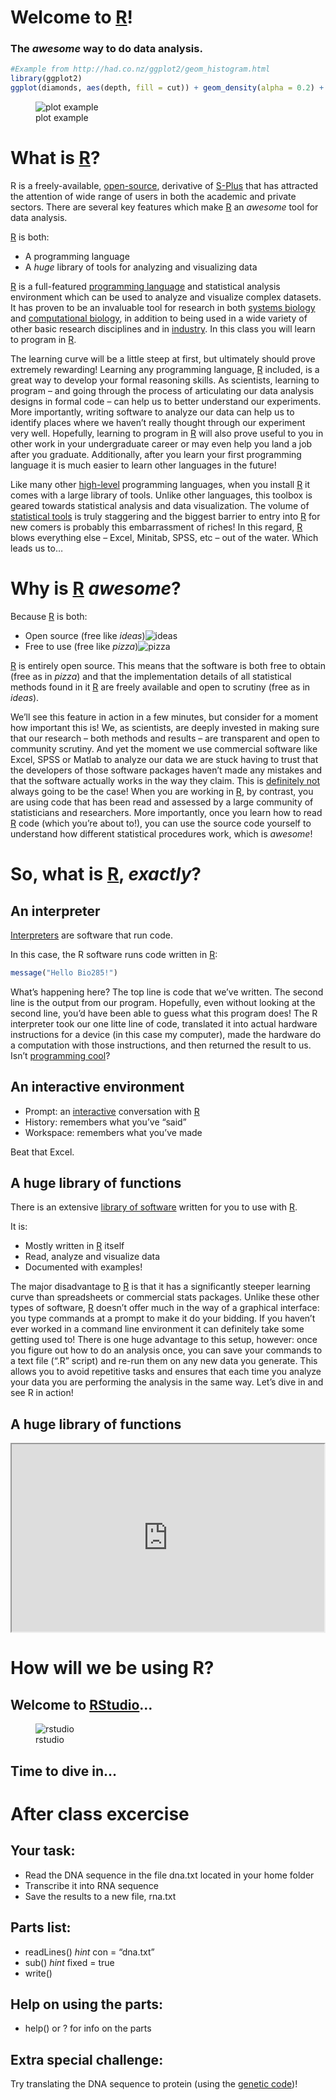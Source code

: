 # Welcome to [R][]!

### The *awesome* way to do data analysis.

``` r
#Example from http://had.co.nz/ggplot2/geom_histogram.html
library(ggplot2)
ggplot(diamonds, aes(depth, fill = cut)) + geom_density(alpha = 0.2) + xlim(55, 70)
````

![plot example](img/intro-example.png)

# What is [R][]?

R is a freely-available, [open-source](http://en.wikipedia.org/wiki/Open_source), derivative of [S-Plus](http://en.wikipedia.org/wiki/S-PLUS) that has attracted the attention of wide range of users in both the academic and private sectors.  There are several key features which make [R](http://www.r-project.org) an *awesome* tool for data analysis.  

[R][] is both:

* A programming language
* A *huge* library of tools for analyzing and visualizing data

[R][] is a full-featured [programming language](http://en.wikipedia.org/wiki/R_Project) and statistical analysis environment which can be used to analyze and visualize complex datasets.  It has proven to be an invaluable tool for research in both [systems biology](http://en.wikipedia.org/wiki/Systems_biology) and [computational biology](http://en.wikipedia.org/wiki/Computational_biology), in addition to being used in a wide variety of other basic research disciplines and in [industry](http://www.dataspora.com/2009/02/predictive-analytics-using-r/).  In this class you will learn to program in [R][].  

The learning curve will be a little steep at first, but ultimately should prove extremely rewarding!  Learning any programming language, [R][] included, is a great way to develop your formal reasoning skills.  As scientists, learning to program -- and going through the process of articulating our data analysis designs in formal code -- can help us to better understand our experiments.  More importantly, writing software to analyze our data can help us to identify places where we haven't really thought through our experiment very well.  Hopefully, learning to program in [R][] will also prove useful to you in other work in your undergraduate career or may even help you land a job after you graduate.  Additionally, after you learn your first programming language it is much easier to learn other languages in the future!

Like many other [high-level](http://en.wikipedia.org/wiki/High-level_programming_language) programming languages, when you install [R][] it comes with a large library of tools.  Unlike other languages, this toolbox is geared towards statistical analysis and data visualization.  The volume of [statistical tools](http://cran.r-project.org/web/packages/available_packages_by_name.html) is truly staggering and the biggest barrier to entry into [R][] for new comers is probably this embarrassment of riches!  In this regard, [R][] blows everything else -- Excel, Minitab, SPSS, etc -- out of the water.  Which leads us to...

# Why is [R][] *awesome*?

Because [R][] is both:

* Open source (free like *ideas*)![ideas](img/noun_project_762.svg)
* Free to use (free like *pizza*)![pizza](img/noun_project_1158.svg)

[R][] is entirely open source.  This means that the software is both free to obtain (free as in *pizza*) and that the implementation details of all statistical methods found in it [R](http://www.r-project.org) are freely available and open to scrutiny (free as in *ideas*).  

We’ll see this feature in action in a few minutes, but consider for a moment how important this is!  We, as scientists, are deeply invested in making sure that our research – both methods and results – are transparent and open to community scrutiny.  And yet the moment we use commercial software like Excel, SPSS or Matlab to analyze our data we are stuck having to trust that the developers of those software packages haven’t made any mistakes and that the software actually works in the way they claim.  This is [definitely not](http://www.sciencedirect.com/science/article/pii/S0167947308001618) always going to be the case!  When you are working in [R][], by contrast, you are using code that has been read and assessed by a large community of statisticians and researchers.  More importantly, once you learn how to read [R][] code (which you’re about to!), you can use the source code yourself to understand how different statistical procedures work, which is *awesome*!

# So, what is [R][], *exactly*?

## An interpreter

[Interpreters][interpreter] are software that run code.

In this case, the R software runs code written in [R][]:

``` r
message("Hello Bio285!")
````

What's happening here?  The top line is code that we've written.  The second line is the output from our program.  Hopefully, even without looking at the second line, you'd have been able to guess what this program does!  The R interpreter took our one litte line of code, translated it into actual hardware instructions for a device (in this case my computer), made the hardware do a computation with those instructions, and then returned the result to us.  Isn't [programming cool](http://xkcd.com/353/)?

## An interactive environment

* Prompt: an [interactive](http://en.wikipedia.org/wiki/REPL) conversation with [R][]
* History: remembers what you've "said"
* Workspace: remembers what you've made

Beat that Excel.

## A huge library of functions

There is an extensive [library of software](http://cran.r-project.org/web/views/) written for you to use with [R]. 

It is:

* Mostly written in [R][] itself
* Read, analyze and visualize data
* Documented with examples!

The major disadvantage to [R][] is that it has a significantly steeper learning curve than spreadsheets or commercial stats packages.  Unlike these other types of software, [R][] doesn't offer much in the way of a graphical interface:  you type commands at a prompt to make it do your bidding.  If you haven't ever worked in a command line environment it can definitely take some getting used to!  There is one huge advantage to this setup, however:  once you figure out how to do an analysis once, you can save your commands to a text file (".R" script) and re-run them on any new data you generate.  This allows you to avoid repetitive tasks and ensures that each time you analyze your data you are performing the analysis in the same way.  Let's dive in and see R in action!

## A huge library of functions

<iframe src="http://cran.r-project.org/web/views/" width="500" height="300">  
  <p>Your browser does not support iframes.</p>  
</iframe>

# How will we be using R?

## Welcome to [RStudio](http://rna.wlu.edu/r)...

![rstudio](http://rstudio.org/images/screenshots/rstudio-windows.png)

## Time to dive in...

# After class excercise

## Your task:

* Read the DNA sequence in the file dna.txt located in your home folder
* Transcribe it into RNA sequence
* Save the results to a new file, rna.txt

## Parts list:

* readLines() *hint* con = "dna.txt"
* sub() *hint* fixed = true
* write()

## Help on using the parts:

* help() or ? for info on the parts

## Extra special challenge:

Try translating the DNA sequence to protein (using the [genetic code](http://en.wikipedia.org/wiki/Genetic_code))!

[R]:  http://www.r-project.org/   "R Project homepage"
[interpreter]:  http://en.wikipedia.org/wiki/Interpreter_(computing)
